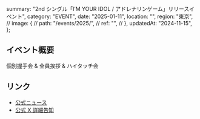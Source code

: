   summary: "2nd シングル「I’M YOUR IDOL / アドレナリンゲーム」リリースイベント",
  category: "EVENT",
  date: "2025-01-11",
  location: "",
  region: "東京",
  // image: {
  //   path: "/events/2025/",
  //   ref: "",
  // },
  updatedAt: "2024-11-15",
};

## イベント概要

個別握手会 & 全員挨拶 & ハイタッチ会

## リンク

- [公式ニュース](https://takanenonadeshiko.jp/?p=2863)
- [公式 X 詳細告知](https://x.com/takanenofficial/status/1857349224863813931)
